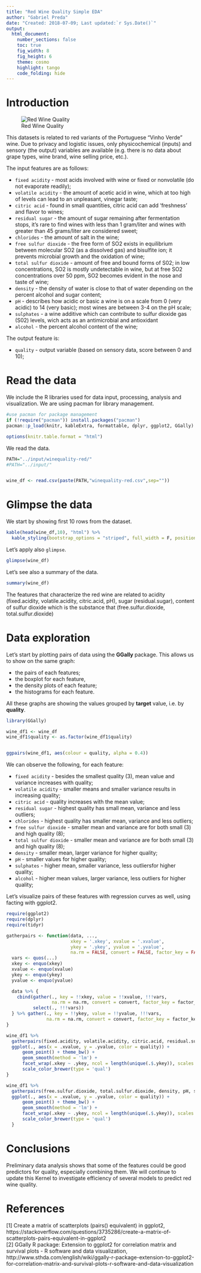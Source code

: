 ```yaml
---
title: "Red Wine Quality Simple EDA"
author: "Gabriel Preda"
date: "Created: 2018-07-09; Last updated:`r Sys.Date()`"
output:
  html_document:
    number_sections: false
    toc: true
    fig_width: 8
    fig_height: 6
    theme: cosmo
    highlight: tango
    code_folding: hide
---
```


# **Introduction** 


![Red Wine Quality](https://kaggle2.blob.core.windows.net/datasets-images/4458/6836/30587db9a40233164f65a4a3f148f40d/dataset-card.jpg?t=2017-11-12-14-28-34)

This datasets is related to red variants of the Portuguese “Vinho Verde” wine.
Due to privacy and logistic issues, only physicochemical (inputs) and sensory (the output) variables are available (e.g. there is no data about grape types, wine brand, wine selling price, etc.).

The input features are as follows:  

* `fixed acidity` - most acids involved with wine or fixed or nonvolatile (do not evaporate readily);
* `volatile acidity` - the amount of acetic acid in wine, which at too high of levels can lead to an unpleasant, vinegar taste;  
* `citric acid` - found in small quantities, citric acid can add 'freshness' and flavor to wines;  
* `residual sugar` - the amount of sugar remaining after fermentation stops, it's rare to find wines with less than 1 gram/liter and wines with greater than 45 grams/liter are considered sweet;  
* `chlorides` - the amount of salt in the wine;  
* `free sulfur dioxide` - the free form of SO2 exists in equilibrium between molecular SO2 (as a dissolved gas) and bisulfite ion; it prevents microbial growth and the oxidation of wine;  
* `total sulfur dioxide` - amount of free and bound forms of S02; in low concentrations, SO2 is mostly undetectable in wine, but at free SO2 concentrations over 50 ppm, SO2 becomes evident in the nose and taste of wine;  
* `density` - the density of water is close to that of water depending on the percent alcohol and sugar content;  
* `pH` - describes how acidic or basic a wine is on a scale from 0 (very acidic) to 14 (very basic); most wines are between 3-4 on the pH scale;  
* `sulphates` - a wine additive which can contribute to sulfur dioxide gas (S02) levels, wich acts as an antimicrobial and antioxidant
* `alcohol` - the percent alcohol content of the wine;

The output feature is:  

* `quality` - output variable (based on sensory data, score between 0 and 10);


# **Read the data**


We include the R libraries used for data input, processing, analysis and visualization. We are using pacman for library management.


```r
#use pacman for package management
if (!require("pacman")) install.packages("pacman")
pacman::p_load(knitr, kableExtra, formattable, dplyr, ggplot2, GGally)

options(knitr.table.format = "html") 
```


We read the data.

```r
PATH="../input/winequality-red/"
#PATH="../input/"


wine_df <- read.csv(paste(PATH,"winequality-red.csv",sep=""))

```



# **Glimpse the data**


We start by showing first 10 rows from the dataset.

```r
kable(head(wine_df,10), "html") %>%
  kable_styling(bootstrap_options = "striped", full_width = F, position = "left")

```


Let's apply also `glimpse`.

```r
glimpse(wine_df)
```


Let's see also a summary of the data.


```r
summary(wine_df)
```


The features that characterize the red wine are related to acidity (fixed.acidity, volatile.acidity, citric.acid, pH), sugar (residual.sugar), content of sulfur dioxide which is the substance that  (free.sulfur.dioxide, total.sulfur.dioxide)

# **Data exploration**


Let's start by plotting pairs of data using the **GGally** package. This allows us to show on the same graph:  

* the pairs of each features;   
* the boxplot for each feature, 
* the density plots of each feature;  
* the histograms for each feature.  

All these graphs are showing the values grouped by **target** value, i.e. by **quality**.

```r
library(GGally)

wine_df1 <- wine_df
wine_df1$quality <- as.factor(wine_df1$quality)


ggpairs(wine_df1, aes(colour = quality, alpha = 0.4))
```

We can observe the following, for each feature:  

* `fixed acidity` - besides the smallest quality (3), mean value and variance increases with quality;
* `volatile acidity` - smaller means and smaller variance results in increasing quality;  
* `citric acid` - quality increases with the mean value;  
* `residual sugar` - highest quality has small mean, variance and less outliers;  
* `chlorides` - highest quality has smaller mean, variance and less outliers;    
* `free sulfur dioxide` - smaller mean and variance are for both small (3) and high quality (8);  
* `total sulfur dioxide` - smaller mean and variance are for both small (3) and high quality (8);    
* `density` - smaller mean, larger variance for higher quality;  
* `pH` - smaller values for higher quality;  
* `sulphates` - higher mean, smaller variance, less outliersfor higher quality;  
* `alcohol` - higher mean values, larger variance, less outliers for higher quality;  


Let's visualize pairs of these features with regression curves as well, using facting with ggplot2.  


```r

require(ggplot2) 
require(dplyr)
require(tidyr)

gatherpairs <- function(data, ..., 
                        xkey = '.xkey', xvalue = '.xvalue',
                        ykey = '.ykey', yvalue = '.yvalue',
                        na.rm = FALSE, convert = FALSE, factor_key = FALSE) {
  vars <- quos(...)
  xkey <- enquo(xkey)
  xvalue <- enquo(xvalue)
  ykey <- enquo(ykey)
  yvalue <- enquo(yvalue)

  data %>% {
    cbind(gather(., key = !!xkey, value = !!xvalue, !!!vars,
                 na.rm = na.rm, convert = convert, factor_key = factor_key),
          select(., !!!vars)) 
  } %>% gather(., key = !!ykey, value = !!yvalue, !!!vars,
               na.rm = na.rm, convert = convert, factor_key = factor_key)
}

wine_df1 %>% 
  gatherpairs(fixed.acidity, volatile.acidity, citric.acid, residual.sugar,chlorides) %>% {
  ggplot(., aes(x = .xvalue, y = .yvalue, color = quality)) +
      geom_point() + theme_bw() + 
      geom_smooth(method = 'lm') +
      facet_wrap(.xkey ~ .ykey, ncol = length(unique(.$.ykey)), scales = 'free', labeller = label_both) +
      scale_color_brewer(type = 'qual')
}

```


```r
wine_df1 %>% 
  gatherpairs(free.sulfur.dioxide, total.sulfur.dioxide, density, pH, sulphates, alcohol) %>% {
  ggplot(., aes(x = .xvalue, y = .yvalue, color = quality)) +
      geom_point() + theme_bw() + 
      geom_smooth(method = 'lm') +
      facet_wrap(.xkey ~ .ykey, ncol = length(unique(.$.ykey)), scales = 'free', labeller = label_both) +
      scale_color_brewer(type = 'qual')
  }
```

# **Conclusions**

Preliminary data analysis shows that some of the features could be good predictors for quality, especially combining them. We will continue to update this Kernel to investigate efficiency of several models to predict red wine quality. 


# **References**


[1] Create a matrix of scatterplots (pairs() equivalent) in ggplot2, https://stackoverflow.com/questions/3735286/create-a-matrix-of-scatterplots-pairs-equivalent-in-ggplot2  
[2] GGally R package: Extension to ggplot2 for correlation matrix and survival plots - R software and data visualization, http://www.sthda.com/english/wiki/ggally-r-package-extension-to-ggplot2-for-correlation-matrix-and-survival-plots-r-software-and-data-visualization  


